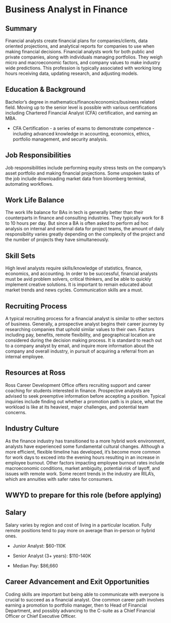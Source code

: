 # Business Analyst in Finance
 
## Summary {-}

Financial analysts create financial plans for companies/clients, data oriented projections, and analytical reports for companies to use when making financial decisions. Financial analysts work for both public and private companies, along with individuals managing portfolios. They weigh micro and macroeconomic factors, and company values to make industry wide predictions. This profession is typically associated with working long hours receiving data, updating research, and adjusting models.

## Education & Background {-}

Bachelor’s degree in mathematics/finance/economics/business related field. Moving up to the senior level is possible with various certifications including Chartered Financial Analyst (CFA) certification, and earning an MBA. 

* CFA Certification - a series of exams to demonstrate competence - including advanced knowledge in accounting, economics, ethics, portfolio management, and security analysis.

## Job Responsibilities {-}

Job responsibilities include performing equity stress tests on the company’s asset portfolio and making financial projections. Some unspoken tasks of the job include downloading market data from bloomberg terminal, automating workflows.

## Work Life Balance {-}

The work life balance for BAs in tech is generally better than their counterparts in finance and consulting industries. They typically work for 8 to 10 hours per day. But since a BA is often asked to perform ad hoc analysis on internal and external data for project teams, the amount of daily responsibility varies greatly depending on the complexity of the project and the number of projects they have simultaneously. 

## Skill Sets {-}

High level analysts require skills/knowledge of statistics, finance, economics, and accounting. In order to be successful, financial analysts must be avid problem solvers, critical thinkers, and be able to quickly implement creative solutions. It is important to remain educated about market trends  and news cycles. Communication skills are a must.

## Recruiting Process {-}

A typical recruiting process for a financial analyst is similar to other sectors of business. Generally, a prospective analyst begins their career journey by researching companies that uphold similar values to their own. Factors including pay, benefits, remote flexibility, and geographical location are considered during the  decision making process. It is standard to reach out to a company analyst by email, and inquire more information about the company and overall industry, in pursuit of acquiring a referral from an internal employee. 

## Resources at Ross {-}

Ross Career Development Office offers recruiting support and career coaching for students interested in finance. Prospective analysts are advised to seek preemptive information before accepting a position. Typical inquiries include finding out whether  a promotion path is in place, what the workload is like at its  heaviest, major challenges, and potential team concerns.

## Industry Culture {-}

As the finance industry has transitioned to a more hybrid work environment, analysts have experienced some fundamental cultural changes. Although a more efficient, flexible timeline has developed, it’s become more common for work days to exceed into the evening hours resulting in an increase in employee burnout. Other factors impacting employee burnout rates include macroeconomic conditions, market ambiguity, potential risk of layoff, and issues with remote work. Some recent trends in the industry are RILA’s, which are annuities with safer rates for consumers. 

## WWYD to prepare for this role (before applying) {-}

## Salary {-}

Salary varies by region and cost of living in a particular location. Fully remote positions tend to pay more on average than in-person or hybrid ones.

* Junior Analyst: $60-110K

* Senior Analyst (3+ years):  $110-140K

* Median Pay: $86,660

## Career Advancement and Exit Opportunities {-}

Coding skills are important but being able to communicate with everyone is crucial to succeed as a financial analyst. One common career path involves earning a promotion to portfolio manager, then to Head of Financial Department, and possibly advancing to the C-suite as a Chief Financial Officer or Chief Executive Officer.

